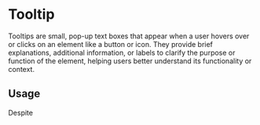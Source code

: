 

<Meta of={TooltipStories} />

# Tooltip

Tooltips are small, pop-up text boxes that appear when a user hovers over or clicks on an element like a button or icon. They provide brief explanations, additional information, or labels to clarify the purpose or function of the element, helping users better understand its functionality or context.

<Canvas of={TooltipStories.Default} />

<Canvas of={TooltipStories.LeftSide} />

<Canvas of={TooltipStories.RightSide} />

<Canvas of={TooltipStories.Bottom} />

## Usage

Despite
